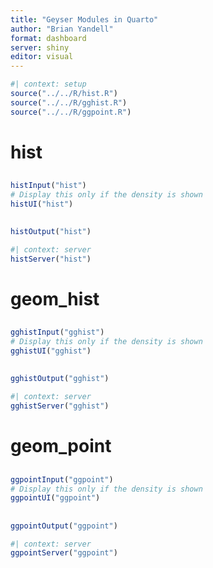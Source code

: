 ```yaml
---
title: "Geyser Modules in Quarto"
author: "Brian Yandell"
format: dashboard
server: shiny
editor: visual
---
```


```r
#| context: setup
source("../../R/hist.R")
source("../../R/gghist.R")
source("../../R/ggpoint.R")
```

# hist

##  {.sidebar}

### 

```r
histInput("hist")
# Display this only if the density is shown
histUI("hist")
```

## 

```r
histOutput("hist")
```

```r
#| context: server
histServer("hist")
```

# geom_hist

##  {.sidebar}

### 

```r
gghistInput("gghist")
# Display this only if the density is shown
gghistUI("gghist")
```

## 

```r
gghistOutput("gghist")
```

```r
#| context: server
gghistServer("gghist")
```

# geom_point

##  {.sidebar}

### 

```r
ggpointInput("ggpoint")
# Display this only if the density is shown
ggpointUI("ggpoint")
```

## 

```r
ggpointOutput("ggpoint")
```

```r
#| context: server
ggpointServer("ggpoint")
```
